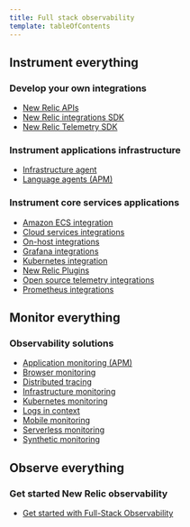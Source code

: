 ```yaml
---
title: Full stack observability
template: tableOfContents
---
```


## Instrument everything

### Develop your own integrations

* [New Relic APIs](/docs/full-stack-observability/instrument-everything/develop-your-own-integrations/new-relic-apis)
* [New Relic integrations SDK](/docs/full-stack-observability/instrument-everything/develop-your-own-integrations/new-relic-integrations-sdk)
* [New Relic Telemetry SDK](/docs/full-stack-observability/instrument-everything/develop-your-own-integrations/new-relic-telemetry-sdk)

### Instrument applications infrastructure

* [Infrastructure agent](/docs/full-stack-observability/instrument-everything/instrument-applications-infrastructure/infrastructure-agent)
* [Language agents (APM)](/docs/full-stack-observability/instrument-everything/instrument-applications-infrastructure/language-agents-apm)

### Instrument core services applications

* [Amazon ECS integration](/docs/full-stack-observability/instrument-everything/instrument-core-services-applications/amazon-ecs-integration)
* [Cloud services integrations](/docs/full-stack-observability/instrument-everything/instrument-core-services-applications/cloud-services-integrations)
* [On-host integrations](/docs/full-stack-observability/instrument-everything/instrument-core-services-applications/core-services-integrations)
* [Grafana integrations](/docs/full-stack-observability/instrument-everything/instrument-core-services-applications/grafana-integrations)
* [Kubernetes integration](/docs/full-stack-observability/instrument-everything/instrument-core-services-applications/kubernetes-integration)
* [New Relic Plugins](/docs/full-stack-observability/instrument-everything/instrument-core-services-applications/new-relic-plugins)
* [Open source telemetry integrations](/docs/full-stack-observability/instrument-everything/instrument-core-services-applications/open-source-telemetry-integrations)
* [Prometheus integrations](/docs/full-stack-observability/instrument-everything/instrument-core-services-applications/prometheus-integrations)

## Monitor everything

### Observability solutions

* [Application monitoring (APM)](/docs/full-stack-observability/monitor-everything/observability-solutions/application-monitoring-apm)
* [Browser monitoring](/docs/full-stack-observability/monitor-everything/observability-solutions/browser-monitoring)
* [Distributed tracing](/docs/full-stack-observability/monitor-everything/observability-solutions/distributed-tracing)
* [Infrastructure monitoring](/docs/full-stack-observability/monitor-everything/observability-solutions/infrastructure-monitoring)
* [Kubernetes monitoring](/docs/full-stack-observability/monitor-everything/observability-solutions/kubernetes-monitoring)
* [Logs in context](/docs/full-stack-observability/monitor-everything/observability-solutions/logs-context)
* [Mobile monitoring](/docs/full-stack-observability/monitor-everything/observability-solutions/mobile-monitoring)
* [Serverless monitoring](/docs/full-stack-observability/monitor-everything/observability-solutions/serverless-monitoring)
* [Synthetic monitoring](/docs/full-stack-observability/monitor-everything/observability-solutions/synthetic-monitoring)

## Observe everything

### Get started New Relic observability

* [Get started with Full-Stack Observability](/docs/full-stack-observability/observe-everything/get-started-new-relic-observability/get-started-full-stack-observability)
